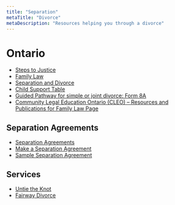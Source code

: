 ```yaml
---
title: "Separation"
metaTitle: "Divorce"
metaDescription: "Resources helping you through a divorce"
---
```


# Ontario
* [Steps to Justice](https://stepstojustice.ca/)
* [Family Law](https://stepstojustice.ca/legal-topic/family-law/)
* [Separation and Divorce](https://stepstojustice.ca/legal-topic/family-law/separation-and-divorce/)
* [Child Support Table](https://www.justice.gc.ca/eng/fl-df/child-enfant/fcsg-lfpae/2017/pdf/ona.pdf)
* [Guided Pathway for simple or joint divorce: Form 8A](https://stepstojustice.ca/guided-pathways/simple-or-joint-divorce-form8a/)
* [Community Legal Education Ontario (CLEO) – Resources and Publications for Family Law Page](https://www.cleo.on.ca/en/resources-and-publications/pubs?language=en&field_legal_topic_tid_i18n=87)

## Separation Agreements
* [Separation Agreements](https://stepstojustice.ca/questions/family-law/how-do-i-make-agreement-court-will-enforce/)
* [Make a Separation Agreement](https://stepstojustice.ca/steps/family-law/2-make-separation-agreement)
* [Sample Separation Agreement](https://familyllb.com/wp-content/uploads/2016/03/LSUC-Sep-Agreement-Prec.pdf)

## Services
* [Untie the Knot](https://untietheknot.ca/)
* [Fairway Divorce](https://www.fairwaydivorce.com/)
